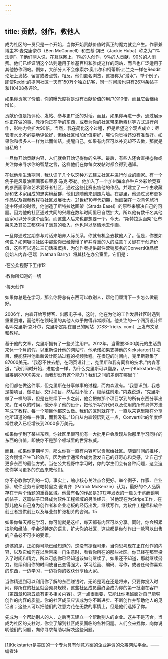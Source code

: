 ```yaml
---
---
---
```

title: 贡献，创作，教他人
---




成为社区的一员只是一个开始，当你开始贡献价值时真正的魔力就会产生。作家兼博主本·麦克康奈尔（Ben McConnell）和杰基·胡巴（Jackie Huba）称之为“1%法则”。11他们两人说，在互联网上，1%的人创作，9%的人贡献，90%的人消费。他们已经证明这个法则适用于维基百科和雅虎这样的网站，而且也广泛适用于其他协作网站。例如，大部分人不会像索尔·奥韦尔和柯蒂斯·弗兰克一样在Reddit论坛上发帖、留言或者点赞。相反，他们匿名浏览，这被称为“潜水”。举个例子，即使Reddit的提问社区一天有150万个独立访客，同一时间段也只有2674条帖子和110408条评论。



如果你贡献了价值，你的曝光度将是没有贡献价值的用户的10倍，而且它会继续增长。

贡献价值是指评论、发帖、参与更广泛的对话。而且，如果你再进一步，通过展示你正在做的事、教授你正在学的东西，或者为你的社区带来新素材等方式进行创作，影响力会扩大90倍。当然，我在简化这个过程，但是希望这个观点成立：尽管潜水比不必要地评论好，但给社区增加价值更好，哪怕你觉得还没有准备好。如果你和很多人一样为此而纠结，提醒自己，如果有内容可以补充却不去做，那就是自私的！

一旦你开始贡献内容，人们就会开始记得你的名字。最后，有些人还会直接@你或关注你来寻求你的智慧之言，这样他们在你每次发帖时都会得到通知。

在犹他州生活期间，我认识了几个以这种方式建立社区并进行创业的画家。有一个例子是风景油画画家布莱恩·马克·泰勒。他加入了一个加州海岸各种户外彩绘竞赛的参赛画家和艺术爱好者社区，通过这些比赛出售他的作品，并建立了一个由收藏家和艺术家组成的忠实粉丝群，他们追随他来到照片墙。在那里，他通过发布更多作品以及视频教程将社区发展壮大。21世纪10年代初期，当画架在一次背包旅行途中坏掉的时候，他创造了斯特拉达画架（Strada Easel）的原型来解决自己的问题。因为他的社区通过共同的兴趣在数年时间里已自然扩大，所以他有数千名其他画家可以分享这个画架，而这些人后来也都想要一个。今天，“斯特拉达画架”让布莱恩及其员工都获得了满意的收入，他也得以尽情地去作画。

一旦你通过定期参与对话来培养人际关系，你就有机会去教他人了。但是，你要如何说？如何吸引社区中那些你已经慢慢了解并尊重的人的注意？关键在于创造价值，这些可以通过三句话来概括，为创作者提供邮件营销服务的ConvertKit品牌创始人内森·巴瑞（Nathan Barry）将其挂在办公室里。它们是：

·在公众视野下工作12

·教你所知道的一切

·每天创作

如果你总是在学习，那么你将总有东西可以教别人，帮他们厘清下一步怎么做最好。

2006年，内森开始写博客、出版电子书，这时，他在为他的工作发展社区时遇到重重困难，而他所在领域里的其他人似乎做得非常顺利。他关注的一个网页设计师名叫克里斯·克叶尔，克里斯定期在自己的网站（CSS-Tricks. com）上发布文章和教程。

基于他的文章，克里斯拥有了一些关注用户。2012年，当需要3500美元的生活费来休一个月的假，以重新设计他的网站时，他承诺如果支持他的Kickstarter[1] 项目，便能获得他重新设计网站过程的视频教程。在很短的时间内，克里斯募集了87000美元。“我忍不住去想，在网页设计上，克里斯和我有同样的技术，”内森写道，“我们同时开始，进度也一样，为什么克里斯可以翻身，从一个Kickstarter项目筹到87000美元，而我却没有这个能力？我们之间的差别在哪里？”

他们都在做这件事，但克里斯在分享做事的过程，而内森没有。“我意识到，我总是接项目、做项目、交付项目，然后就不管了，继续往前走，”内森说道，“克里斯做了一样的事，但是在继续下一步之前，他会把做那个项目学到的所有东西分享出来。在可以的时候，他分享了他的设计，把他所写的代码以及使用的所有具体方法写成了教程。每一个项目他都这么做。我们的区别就在于，一直以来克里斯在分享他所知道的每一件事，而我没有。”13自从内森领悟到这一点，ConvertKit的年度经常性收入已经增长到2000多万美元。

如果你学到了某些东西，你社区里很可能有一大批用户会发现从你那里学习同样的东西的价值，即使你不是那个领域里的世界权威。

而且，如果你定期学习，那么你将一直有内容可以贡献给社区。随着时间的推移，这会慢慢产生飞轮效应，因为教学通常会成为激发自己的好奇心和灵感，让自己学更多东西的最佳方式。当在公共视野中学习时，你的学生们会有各种问题，这会迫使你学习更多的东西来教他们。

你不必教你学到的一切。事实上，缩小核心关注点会更好。举个例子，作家、企业家、软件业务专家帕特里克·麦肯齐（Patrick McKenzie）认为，最好的个人品牌存在于两个话题的重叠区域。他最有名的作品是2012年发表的一篇关于薪酬谈判的帖子，这篇帖子已经成为软件工程领域的另类经典。14他现在为Stripe工作，在那儿他从自己身为创作者和企业老板的经历出发，继续写作，为软件工程师和软件创业者提供创业以及与业务扩张相关的咨询。15

如果你每天都在学习，你可能就是这样，每天都有内容可以分享。同时，你会积累技能和经验，学会说特定的语言，扩大你的社区，这些都是你创作出一款可以出售的产品必不可少的要素。



遗憾的是，正如你可能已经知道的，这没有捷径可走。当你思考现在正在创作的内容，以及它如何在以后带来一门生意时，看看你所在的那些社区。你已经在那里投入了时间和精力，所以可能你已经知道该如何继续了。如果还不知道，那就继续努力，继续利用你的时间使自己变得强大，学习绘画、编码、写作，或者任何你喜欢的东西，一边学习，一边将你的收获分享给大家。

当你精通到可以利用你了解的东西赚钱时，无论是现在还是将来，只要你投入时间，你所在的社区就会颇具规模，这些社区成员最终会成为你的第一批潜在客户（第四章和第五章有更多相关内容）。这一点很重要，它能让你坦诚面对自己能够创作的内容的质量。你的社区成员应该成为你不断进步、不断创作并帮助他人的见证者；这些人可以把他们的注意力花在无数的事情上，但是他们选择了你。

先成为一个帮助别人的人，之后再去建立一个帮助别人的企业。这并不是巧合。当成为社区的支柱时，你会了解到社区成员面临的各种问题。人们会来找你，向你说明他们的问题，向你寻求帮助以解决这些问题。



* * *



[1]Kickstarter是美国的一个专为具有创意方案的企业筹资的众筹网站平台。——编者注